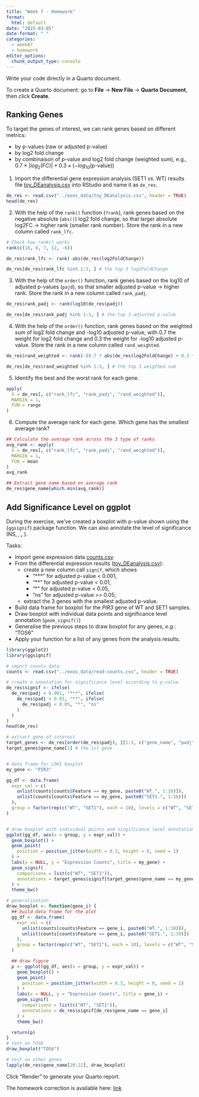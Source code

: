 ```yaml
---
title: "Week 7 - Homework"
format: 
  html: default
date: "2025-03-05"
date-format: " "
categories: 
  - week07
  - homework
editor_options: 
  chunk_output_type: console
---
```


Write your code directly in a Quarto document.

To create a Quarto document: go to **File** -> **New File** -> **Quarto Document**, then click **Create**.


## Ranking Genes

To target the genes of interest, we can rank genes based on different metrics:

- by p-values (raw or adjusted p-value)
- by log2 fold change
- by combinaison of p-value and log2 fold change (weighted sum),
e.g., $0.7\times|log_{2}(\text{FC})|+0.3\times(-log_{10}(\text{p-value}))$

1. Import the differential gene expression analysis (SET1 *vs.* WT) results file [toy_DEanalysis.csv](../exos_data/toy_DEanalysis.csv) into RStudio and name it as `de_res`.

```r
de_res <- read.csv("../exos_data/toy_DEanalysis.csv", header = TRUE)
head(de_res)
```

2. With the help of the `rank()` function (`?rank`),
rank genes based on the negative absolute (`abs()`) log2 fold change,
so that larger absolute log2FC → higher rank (smaller rank number).
Store the rank in a new column called `rank_lfc`.

```r
# Check how rank() works
rank(c(10, 8, 7, 12, -6))
```

```r
de_res$rank_lfc <- rank(-abs(de_res$log2FoldChange))

de_res[de_res$rank_lfc %in% 1:3, ] # the top 3 log2FoldChange
```

3. With the help of the `order()` function,
rank genes based on the log10 of adjusted p-values (`pajd`),
so that smaller adjusted p-value → higher rank.
Store the rank in a new column called `rank_padj`.

```r
de_res$rank_padj <- rank(log10(de_res$padj))

de_res[de_res$rank_padj %in% 1:3, ] # the top 3 adjusted p-value
```

4. With the help of the `order()` function,
rank genes based on the weighted sum of log2 fold change and -log10 adjusted p-value,
with 0.7 the weight for log2 fold change and 0.3 the weight for -log10 adjusted p-value.
Store the rank in a new column called `rand_weighted`.

```r
de_res$rand_weighted <- rank(-(0.7 * abs(de_res$log2FoldChange) + 0.3 * (-log10(de_res$padj))))

de_res[de_res$rand_weighted %in% 1:3, ] # the top 3 weigthed sum
```

5. Identify the best and the worst rank for each gene.

```r
apply(
  X = de_res[, c("rank_lfc", "rank_padj", "rand_weighted")],
  MARGIN = 1, 
  FUN = range
)
```

6. Compute the average rank for each gene. Which gene has the smallest average rank?

```r
## Calculate the average rank across the 3 type of ranks
avg_rank <- apply(
  X = de_res[, c("rank_lfc", "rank_padj", "rand_weighted")],
  MARGIN = 1, 
  FUN = mean
)
avg_rank

## Extract gene name based on average rank
de_res$gene_name[which.min(avg_rank)]
```

## Add Significance Level on ggplot

During the exercise, we've created a boxplot with p-value shown using the {`ggsignif`} package function.
We can also annotate the level of significance (NS, *, **, ***).

Tasks:

- Import gene expression data [counts.csv](../exos_data/read-counts.csv).
- From the differential expression results ([toy_DEanalysis.csv](../exos_data/toy_DEanalysis.csv)):
  - create a new column call `signif`, which shows
    - "***" for adjusted p-value < 0.001,
    - "**" for adjusted p-value < 0.01,
    - "*" for adjusted p-value < 0.05,
    - "ns" for adjusted p-value >= 0.05;
  - extract the 3 genes with the smallest adjusted p-value.
- Build data frame for boxplot for the *PIR3* gene of WT and SET1 samples.
- Draw boxplot with individual data points and significance level annotation (`geom_signif()`)
- Generalise the previous steps to draw boxplot for any genes, *e.g.*: "TOS6"
- Apply your function for a list of any genes from the analysis results.

```r
library(ggplot2)
library(ggsignif)

# import counts data
counts <- read.csv("../exos_data/read-counts.csv", header = TRUE)

# create a annotation for significance level according to p-value
de_res$signif <- ifelse(
  de_res$padj < 0.001, "***", ifelse(
    de_res$padj < 0.01, "**", ifelse(
      de_res$padj < 0.05, "*", "ns"
    )
  )
)
head(de_res)

# extract gene of interest
target_genes <- de_res[order(de_res$padj), ][1:3, c("gene_name", "padj")]
target_genes$gene_name[1] # the 1st gene


# data frame for LOH1 boxplot
my_gene <- "PIR3"

gg_df <- data.frame(
  expr_val = c(
    unlist(counts[counts$Feature == my_gene, paste0("WT.", 1:10)]),
    unlist(counts[counts$Feature == my_gene, paste0("SET1.", 1:10)])
  ),
  group = factor(rep(c("WT", "SET1"), each = 10), levels = c("WT", "SET1"))
)


# draw boxplot with individual points and singificance level annotation
ggplot(gg_df, aes(x = group, y = expr_val)) +
  geom_boxplot() +
  geom_point(
    position = position_jitter(width = 0.3, height = 0, seed = 1)
  ) +
  labs(x = NULL, y = "Expression Counts", title = my_gene) +
  geom_signif(
    comparisons = list(c("WT", "SET1")),
    annotations = target_genes$signif[target_genes$gene_name == my_gene]
  ) +
  theme_bw()

# generalisation
draw_boxplot <- function(gene_i) {
  ## build data frame for the plot
  gg_df <- data.frame(
    expr_val = c(
      unlist(counts[counts$Feature == gene_i, paste0("WT.", 1:10)]),
      unlist(counts[counts$Feature == gene_i, paste0("SET1.", 1:10)])
    ),
    group = factor(rep(c("WT", "SET1"), each = 10), levels = c("WT", "SET1"))
  )

  ## draw figure
  p <- ggplot(gg_df, aes(x = group, y = expr_val)) +
    geom_boxplot() +
    geom_point(
      position = position_jitter(width = 0.3, height = 0, seed = 1)
    ) +
    labs(x = NULL, y = "Expression Counts", title = gene_i) +
    geom_signif(
      comparisons = list(c("WT", "SET1")),
      annotations = de_res$signif[de_res$gene_name == gene_i]
    ) +
    theme_bw()

  return(p)
}
# test on TOS6
draw_boxplot("TOS6")

# test on other genes
lapply(de_res$gene_name[20:22], draw_boxplot)
```


Click "Render" to generate your Quarto report.

The homework correction is available here:
[link](https://raw.githubusercontent.com/InforBio/IOC/refs/heads/main/ioc_r/week07/.r_w07_work_corr.qmd)